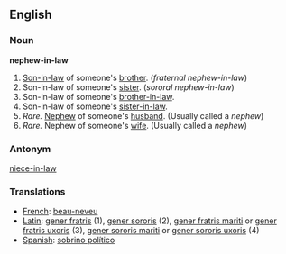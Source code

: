 ==English==

===Noun===
'''nephew-in-law'''

#[[Son-in-law]] of someone's [[brother]]. (''fraternal nephew-in-law'')
#Son-in-law of someone's [[sister]]. (''sororal nephew-in-law'')
#Son-in-law of someone's [[brother-in-law]].
#Son-in-law of someone's [[sister-in-law]].
#''Rare.'' [[Nephew]] of someone's [[husband]]. (Usually called a ''nephew'')
#''Rare.'' Nephew of someone's [[wife]]. (Usually called a ''nephew'')

===Antonym===

[[niece-in-law]]

===Translations===
*[[French]]: [[beau-neveu]]
*[[Latin]]: [[gener fratris]] (1), [[gener sororis]] (2), [[gener fratris mariti]] or [[gener fratris uxoris]] (3), [[gener sororis mariti]] or [[gener sororis uxoris]] (4)
*[[Spanish]]: [[sobrino político]]